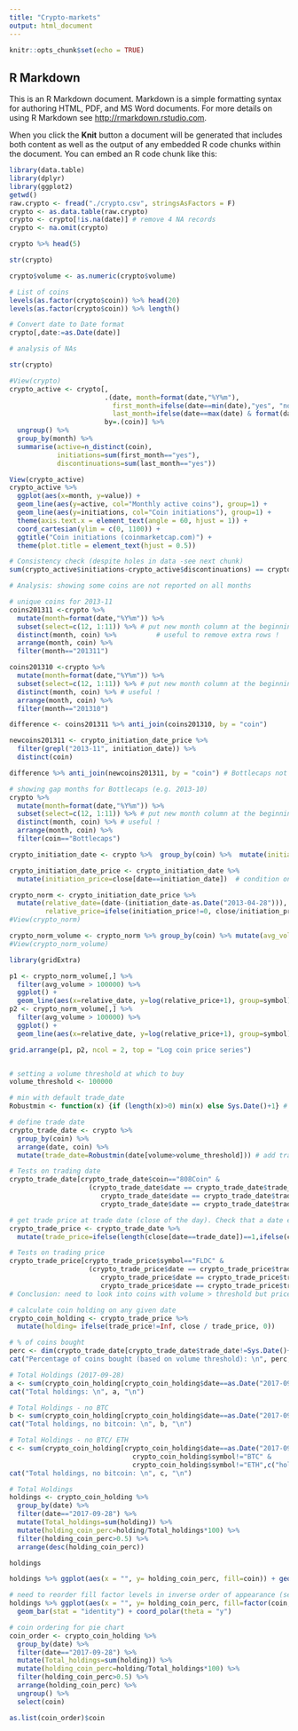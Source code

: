```yaml
---
title: "Crypto-markets"
output: html_document
---
```


```r
knitr::opts_chunk$set(echo = TRUE)
```

## R Markdown

This is an R Markdown document. Markdown is a simple formatting syntax for authoring HTML, PDF, and MS Word documents. For more details on using R Markdown see <http://rmarkdown.rstudio.com>.

When you click the **Knit** button a document will be generated that includes both content as well as the output of any embedded R code chunks within the document. You can embed an R code chunk like this:

```r
library(data.table)
library(dplyr)
library(ggplot2)
getwd()
raw.crypto <- fread("./crypto.csv", stringsAsFactors = F)
crypto <- as.data.table(raw.crypto)
crypto <- crypto[!is.na(date)] # remove 4 NA records
crypto <- na.omit(crypto)
```

```r
crypto %>% head(5)
```

```r
str(crypto)
```

```r
crypto$volume <- as.numeric(crypto$volume)
```

```r
# List of coins
levels(as.factor(crypto$coin)) %>% head(20)
levels(as.factor(crypto$coin)) %>% length()
```

```r
# Convert date to Date format
crypto[,date:=as.Date(date)]
```

```r
# analysis of NAs
```

```r
str(crypto)
```

```r
#View(crypto)
crypto_active <- crypto[, 
                        .(date, month=format(date,"%Y%m"),
                          first_month=ifelse(date==min(date),"yes", "no"), 
                          last_month=ifelse(date==max(date) & format(date, "%Y%m")!="201709","yes", "no")),
                        by=.(coin)] %>%
  ungroup() %>%
  group_by(month) %>%
  summarise(active=n_distinct(coin), 
            initiations=sum(first_month=="yes"), 
            discontinuations=sum(last_month=="yes"))

View(crypto_active)
crypto_active %>%
  ggplot(aes(x=month, y=value)) + 
  geom_line(aes(y=active, col="Monthly active coins"), group=1) +
  geom_line(aes(y=initiations, col="Coin initiations"), group=1) +
  theme(axis.text.x = element_text(angle = 60, hjust = 1)) +
  coord_cartesian(ylim = c(0, 1100)) +
  ggtitle("Coin initiations (coinmarketcap.com)") +
  theme(plot.title = element_text(hjust = 0.5))

```

```r
# Consistency check (despite holes in data -see next chunk)
sum(crypto_active$initiations-crypto_active$discontinuations) == crypto_active$active[dim(crypto_active)[1]]
```

```r
# Analysis: showing some coins are not reported on all months

# unique coins for 2013-11
coins201311 <-crypto %>% 
  mutate(month=format(date,"%Y%m")) %>%
  subset(select=c(12, 1:11)) %>% # put new month column at the beginning
  distinct(month, coin) %>%          # useful to remove extra rows !
  arrange(month, coin) %>%
  filter(month=="201311")

coins201310 <-crypto %>% 
  mutate(month=format(date,"%Y%m")) %>%
  subset(select=c(12, 1:11)) %>% # put new month column at the beginning
  distinct(month, coin) %>% # useful ! 
  arrange(month, coin) %>%
  filter(month=="201310")

difference <- coins201311 %>% anti_join(coins201310, by = "coin")

newcoins201311 <- crypto_initiation_date_price %>%
  filter(grepl("2013-11", initiation_date)) %>%
  distinct(coin)

difference %>% anti_join(newcoins201311, by = "coin") # Bottlecaps not explained by coin initiations

# showing gap months for Bottlecaps (e.g. 2013-10)
crypto %>% 
  mutate(month=format(date,"%Y%m")) %>%
  subset(select=c(12, 1:11)) %>% # put new month column at the beginning
  distinct(month, coin) %>% # useful ! 
  arrange(month, coin) %>%
  filter(coin=="Bottlecaps")
```

```r

crypto_initiation_date <- crypto %>%  group_by(coin) %>%  mutate(initiation_date=min(date)) # add initiation date

crypto_initiation_date_price <- crypto_initiation_date %>%
  mutate(initiation_price=close[date==initiation_date])  # condition on different line in group ! very useful !

crypto_norm <- crypto_initiation_date_price %>%
  mutate(relative_date=(date-(initiation_date-as.Date("2013-04-28"))), # calculate relative date to normalize starts
         relative_price=ifelse(initiation_price!=0, close/initiation_price, close) ) 
#View(crypto_norm)

crypto_norm_volume <- crypto_norm %>% group_by(coin) %>% mutate(avg_volume=mean(volume)) # average volume per coin
#View(crypto_norm_volume)

library(gridExtra)

p1 <- crypto_norm_volume[,] %>%
  filter(avg_volume > 100000) %>%
  ggplot() + 
  geom_line(aes(x=relative_date, y=log(relative_price+1), group=symbol)) 
p2 <- crypto_norm_volume[,] %>%
  filter(avg_volume > 100000) %>%
  ggplot() + 
  geom_line(aes(x=relative_date, y=log(relative_price+1), group=symbol)) + coord_polar()

grid.arrange(p1, p2, ncol = 2, top = "Log coin price series")

```

```r



```

```r

# setting a volume threshold at which to buy
volume_threshold <- 100000

# min with default trade_date 
Robustmin <- function(x) {if (length(x)>0) min(x) else Sys.Date()+1} # trade date when no trade was made: tomorrow

# define trade date
crypto_trade_date <- crypto %>% 
  group_by(coin) %>%  
  arrange(date, coin) %>%
  mutate(trade_date=Robustmin(date[volume>volume_threshold])) # add trade_date

# Tests on trading date
crypto_trade_date[crypto_trade_date$coin=="808Coin" & 
                    (crypto_trade_date$date == crypto_trade_date$trade_date |
                       crypto_trade_date$date == crypto_trade_date$trade_date -1 |
                       crypto_trade_date$date == crypto_trade_date$trade_date +1),]

# get trade price at trade date (close of the day). Check that a date exist and that the price is not 0
crypto_trade_price <- crypto_trade_date %>%
  mutate(trade_price=ifelse(length(close[date==trade_date])==1,ifelse(close[date==trade_date]!=0,close[date==trade_date],Inf),Inf))

# Tests on trading price
crypto_trade_price[crypto_trade_price$symbol=="FLDC" & 
                    (crypto_trade_price$date == crypto_trade_price$trade_date |
                       crypto_trade_price$date == crypto_trade_price$trade_date -1 |
                       crypto_trade_price$date == crypto_trade_price$trade_date +1),]
# Conclusion: need to look into coins with volume > threshold but price = 0 (e.g. FLDC)

# calculate coin holding on any given date
crypto_coin_holding <- crypto_trade_price %>%
  mutate(holding= ifelse(trade_price!=Inf, close / trade_price, 0))

```

```r
# % of coins bought
perc <- dim(crypto_trade_date[crypto_trade_date$trade_date!=Sys.Date()+1,])[1]/dim(crypto_trade_date)[1]*100
cat("Percentage of coins bought (based on volume threshold): \n", perc, "\n")

# Total Holdings (2017-09-28)
a <- sum(crypto_coin_holding[crypto_coin_holding$date==as.Date("2017-09-28"),c("holding")])
cat("Total holdings: \n", a, "\n")

# Total Holdings - no BTC
b <- sum(crypto_coin_holding[crypto_coin_holding$date==as.Date("2017-09-28") & crypto_coin_holding$symbol!="BTC",c("holding")])
cat("Total holdings, no bitcoin: \n", b, "\n")

# Total Holdings - no BTC/ ETH
c <- sum(crypto_coin_holding[crypto_coin_holding$date==as.Date("2017-09-28") & 
                               crypto_coin_holding$symbol!="BTC" &
                               crypto_coin_holding$symbol!="ETH",c("holding")])
cat("Total holdings, no bitcoin: \n", c, "\n")

```

```r
# Total Holdings 
holdings <- crypto_coin_holding %>%
  group_by(date) %>%
  filter(date=="2017-09-28") %>%
  mutate(Total_holdings=sum(holding)) %>%
  mutate(holding_coin_perc=holding/Total_holdings*100) %>%
  filter(holding_coin_perc>0.5) %>%
  arrange(desc(holding_coin_perc))

holdings

holdings %>% ggplot(aes(x = "", y= holding_coin_perc, fill=coin)) + geom_bar(stat = "identity") + coord_polar(theta = "y")

```

```r
# need to reorder fill factor levels in inverse order of appearance (see next chunk)
holdings %>% ggplot(aes(x = "", y= holding_coin_perc, fill=factor(coin, levels = as.list(coin_order)$coin))) + 
  geom_bar(stat = "identity") + coord_polar(theta = "y")
```

```r
# coin ordering for pie chart
coin_order <- crypto_coin_holding %>%
  group_by(date) %>%
  filter(date=="2017-09-28") %>%
  mutate(Total_holdings=sum(holding)) %>%
  mutate(holding_coin_perc=holding/Total_holdings*100) %>%
  filter(holding_coin_perc>0.5) %>%
  arrange(holding_coin_perc) %>%
  ungroup() %>%
  select(coin)

as.list(coin_order)$coin
```

```r

```

```r

```

```r

```

```r

```

```r

```


